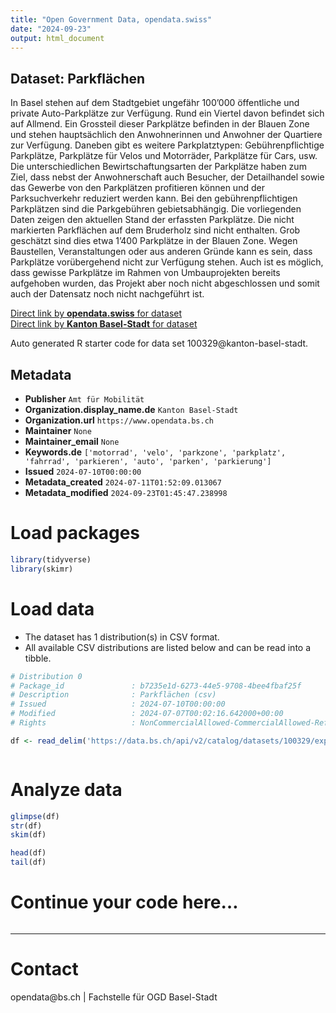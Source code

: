 ```yaml
---
title: "Open Government Data, opendata.swiss"
date: "2024-09-23"
output: html_document
---
```


## Dataset: Parkflächen

In Basel stehen auf dem Stadtgebiet ungefähr 100'000 öffentliche und private Auto-Parkplätze zur Verfügung. Rund ein Viertel davon befindet sich auf Allmend. Ein Grossteil dieser Parkplätze befinden in der Blauen Zone und stehen hauptsächlich den Anwohnerinnen und Anwohner der Quartiere zur Verfügung. Daneben gibt es weitere Parkplatztypen: Gebührenpflichtige Parkplätze, Parkplätze für Velos und Motorräder, Parkplätze für Cars, usw.
Die unterschiedlichen Bewirtschaftungsarten der Parkplätze haben zum Ziel, dass nebst der Anwohnerschaft auch Besucher, der Detailhandel sowie das Gewerbe von den Parkplätzen profitieren können und der Parksuchverkehr reduziert werden kann. Bei den gebührenpflichtigen Parkplätzen sind die Parkgebühren gebietsabhängig.
Die vorliegenden Daten zeigen den aktuellen Stand der erfassten Parkplätze. Die nicht markierten Parkflächen auf dem Bruderholz sind nicht enthalten. Grob geschätzt sind dies etwa 1'400 Parkplätze in der Blauen Zone. Wegen Baustellen, Veranstaltungen oder aus anderen Gründe kann es sein, dass Parkplätze vorübergehend nicht zur Verfügung stehen. Auch ist es möglich, dass gewisse Parkplätze im Rahmen von Umbauprojekten bereits aufgehoben wurden, das Projekt aber noch nicht abgeschlossen und somit auch der Datensatz noch nicht nachgeführt ist.


[Direct link by **opendata.swiss** for dataset](https://opendata.swiss/de/dataset/parkflachen)<br>
[Direct link by **Kanton Basel-Stadt** for dataset](https://data.bs.ch/explore/dataset/100329/)

Auto generated R starter code for data set 100329@kanton-basel-stadt.

## Metadata

- **Publisher** `Amt für Mobilität`
- **Organization.display_name.de** `Kanton Basel-Stadt`
- **Organization.url** `https://www.opendata.bs.ch`
- **Maintainer** `None`
- **Maintainer_email** `None`
- **Keywords.de** `['motorrad', 'velo', 'parkzone', 'parkplatz', 'fahrrad', 'parkieren', 'auto', 'parken', 'parkierung']`
- **Issued** `2024-07-10T00:00:00`
- **Metadata_created** `2024-07-11T01:52:09.013067`
- **Metadata_modified** `2024-09-23T01:45:47.238998`


# Load packages

```r

library(tidyverse)
library(skimr)

```

# Load data

-   The dataset has 1 distribution(s) in CSV format.
-   All available CSV distributions are listed below and can be read into a tibble.

```r

# Distribution 0
# Package_id               : b7235e1d-6273-44e5-9708-4bee4fbaf25f
# Description              : Parkflächen (csv)
# Issued                   : 2024-07-10T00:00:00
# Modified                 : 2024-07-07T00:02:16.642000+00:00
# Rights                   : NonCommercialAllowed-CommercialAllowed-ReferenceRequired

df <- read_delim('https://data.bs.ch/api/v2/catalog/datasets/100329/exports/csv?use_labels=true')



```

# Analyze data

```r

glimpse(df)
str(df)
skim(df)

head(df)
tail(df)

```

# Continue your code here...

```r

```

------------------------------------------------------------------------

# Contact

opendata@bs.ch | Fachstelle für OGD Basel-Stadt
